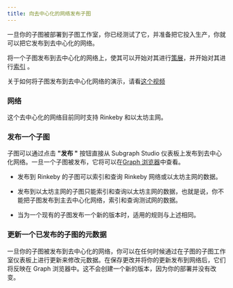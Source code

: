 ```yaml
---
title: 向去中心化的网络发布子图
---
```


一旦你的子图被部署到子图工作室，你已经测试了它，并准备把它投入生产，你就可以把它发布到去中心化的网络。

将一个子图发布到去中心化的网络上，使其可以开始对其进行[策展](/curating)，并开始对其进行[索引](/indexing) 。

关于如何将子图发布到去中心化网络的演示，请看[这个视频](https://youtu.be/HfDgC2oNnwo?t=580)

### 网络

这个去中心化的网络目前同时支持 Rinkeby 和以太坊主网。

### 发布一个子图

子图可以通过点击 **"发布 "** 按钮直接从 Subgraph Studio 仪表板上发布到去中心化网络。一旦一个子图被发布，它将可以在[Graph 浏览器](https://thegraph.com/explorer/)中查看。

- 发布到 Rinkeby 的子图可以索引和查询 Rinkeby 网络或以太坊主网的数据。

- 发布到以太坊主网的子图只能索引和查询以太坊主网的数据，也就是说，你不能把子图发布到主去中心化网络，索引和查询测试网的数据。

- 当为一个现有的子图发布一个新的版本时，适用的规则与上述相同。

### 更新一个已发布的子图的元数据

一旦你的子图被发布到去中心化的网络，你可以在任何时候通过在子图的子图工作室仪表板上进行更新来修改元数据。在保存更改并将你的更新发布到网络后，它们将反映在 Graph 浏览器中。这不会创建一个新的版本，因为你的部署并没有改变。
